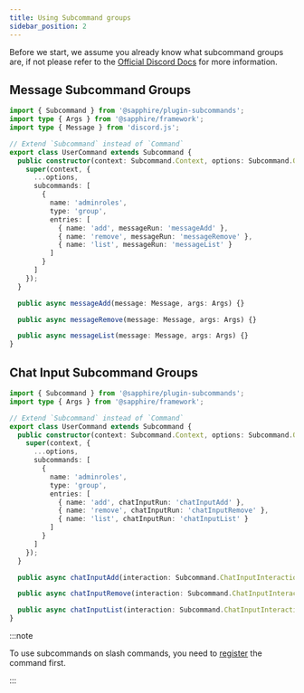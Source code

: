```yaml
---
title: Using Subcommand groups
sidebar_position: 2
---
```


Before we start, we assume you already know what subcommand groups are, if not please refer to the
[Official Discord Docs](https://discord.com/developers/docs/interactions/application-commands#subcommands-and-subcommand-groups)
for more information.

## Message Subcommand Groups

```typescript ts2esm2cjs|{8-18}|{10-20}
import { Subcommand } from '@sapphire/plugin-subcommands';
import type { Args } from '@sapphire/framework';
import type { Message } from 'discord.js';

// Extend `Subcommand` instead of `Command`
export class UserCommand extends Subcommand {
  public constructor(context: Subcommand.Context, options: Subcommand.Options) {
    super(context, {
      ...options,
      subcommands: [
        {
          name: 'adminroles',
          type: 'group',
          entries: [
            { name: 'add', messageRun: 'messageAdd' },
            { name: 'remove', messageRun: 'messageRemove' },
            { name: 'list', messageRun: 'messageList' }
          ]
        }
      ]
    });
  }

  public async messageAdd(message: Message, args: Args) {}

  public async messageRemove(message: Message, args: Args) {}

  public async messageList(message: Message, args: Args) {}
}
```

## Chat Input Subcommand Groups

```typescript ts2esm2cjs|{8-18}|{9-19}
import { Subcommand } from '@sapphire/plugin-subcommands';
import type { Args } from '@sapphire/framework';

// Extend `Subcommand` instead of `Command`
export class UserCommand extends Subcommand {
  public constructor(context: Subcommand.Context, options: Subcommand.Options) {
    super(context, {
      ...options,
      subcommands: [
        {
          name: 'adminroles',
          type: 'group',
          entries: [
            { name: 'add', chatInputRun: 'chatInputAdd' },
            { name: 'remove', chatInputRun: 'chatInputRemove' },
            { name: 'list', chatInputRun: 'chatInputList' }
          ]
        }
      ]
    });
  }

  public async chatInputAdd(interaction: Subcommand.ChatInputInteraction) {}

  public async chatInputRemove(interaction: Subcommand.ChatInputInteraction) {}

  public async chatInputList(interaction: Subcommand.ChatInputInteraction) {}
}
```

:::note

To use subcommands on slash commands, you need to
[register](../../getting-started/creating-a-basic-app-command#creating-a-slash-command-with-subcommands) the command
first.

:::
